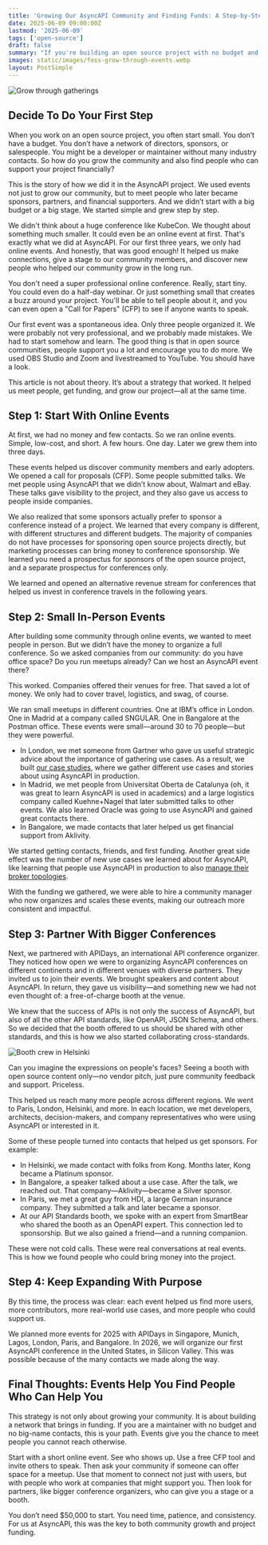 ```yaml
---
title: 'Growing Our AsyncAPI Community and Finding Funds: A Step-by-Step Strategy for Open Source Projects'
date: 2025-06-09 09:00:00Z
lastmod: '2025-06-09'
tags: ['open-source']
draft: false
summary: "If you're building an open source project with no budget and few contacts, start small: online events, free meetups, conference partnerships. This helped AsyncAPI grow a global community and find sponsors. Events aren’t just for visibility, they're for funding too."
images: static/images/foss-grow-through-events.webp
layout: PostSimple
---
```


<Image
  alt="Grow through gatherings"
  src="/static/images/foss-grow-through-events.webp"
  width={512}
  height={512}
/>

<TOCInline toc={props.toc} toHeading={3} />

## Decide To Do Your First Step

When you work on an open source project, you often start small. You don’t have a budget. You don’t have a network of directors, sponsors, or salespeople. You might be a developer or maintainer without many industry contacts. So how do you grow the community and also find people who can support your project financially?

This is the story of how we did it in the AsyncAPI project. We used events not just to grow our community, but to meet people who later became sponsors, partners, and financial supporters. And we didn’t start with a big budget or a big stage. We started simple and grew step by step.

We didn't think about a huge conference like KubeCon. We thought about something much smaller. It could even be an online event at first. That's exactly what we did at AsyncAPI. For our first three years, we only had online events. And honestly, that was good enough! It helped us make connections, give a stage to our community members, and discover new people who helped our community grow in the long run.

You don't need a super professional online conference. Really, start tiny. You could even do a half-day webinar. Or just something small that creates a buzz around your project. You'll be able to tell people about it, and you can even open a "Call for Papers" (CFP) to see if anyone wants to speak.

Our first event was a spontaneous idea. Only three people organized it. We were probably not very professional, and we probably made mistakes. We had to start somehow and learn. The good thing is that in open source communities, people support you a lot and encourage you to do more. We used OBS Studio and Zoom and livestreamed to YouTube. You should have a look.

<YouTube id="oMSzGc5bDr4" />

This article is not about theory. It’s about a strategy that worked. It helped us meet people, get funding, and grow our project—all at the same time.

## Step 1: Start With Online Events

At first, we had no money and few contacts. So we ran online events. Simple, low-cost, and short. A few hours. One day. Later we grew them into three days.

These events helped us discover community members and early adopters. We opened a call for proposals (CFP). Some people submitted talks. We met people using AsyncAPI that we didn’t know about, Walmart and eBay. These talks gave visibility to the project, and they also gave us access to people inside companies.

We also realized that some sponsors actually prefer to sponsor a conference instead of a project. We learned that every company is different, with different structures and different budgets. The majority of companies do not have processes for sponsoring open source projects directly, but marketing processes can bring money to conference sponsorship. We learned you need a prospectus for sponsors of the open source project, and a separate prospectus for conferences only.

We learned and opened an alternative revenue stream for conferences that helped us invest in conference travels in the following years.

## Step 2: Small In-Person Events

After building some community through online events, we wanted to meet people in person. But we didn’t have the money to organize a full conference. So we asked companies from our community: do you have office space? Do you run meetups already? Can we host an AsyncAPI event there?

This worked. Companies offered their venues for free. That saved a lot of money. We only had to cover travel, logistics, and swag, of course.

We ran small meetups in different countries. One at IBM’s office in London. One in Madrid at a company called SNGULAR. One in Bangalore at the Postman office. These events were small—around 30 to 70 people—but they were powerful.

- In London, we met someone from Gartner who gave us useful strategic advice about the importance of gathering use cases. As a result, we built [our case studies](https://www.asyncapi.com/casestudies), where we gather different use cases and stories about using AsyncAPI in production.
- In Madrid, we met people from Universitat Oberta de Catalunya (oh, it was great to learn AsyncAPI is used in academics) and a large logistics company called Kuehne+Nagel that later submitted talks to other events. We also learned Oracle was going to use AsyncAPI and gained great contacts there.
- In Bangalore, we made contacts that later helped us get financial support from Aklivity.

We started getting contacts, friends, and first funding. Another great side effect was the number of new use cases we learned about for AsyncAPI, like learning that people use AsyncAPI in production to also [manage their broker topologies](https://eviltux.com/2025/03/27/beyond-docs-using-asyncapi-as-a-config-for-infrastructure/).

With the funding we gathered, we were able to hire a community manager who now organizes and scales these events, making our outreach more consistent and impactful.

## Step 3: Partner With Bigger Conferences

Next, we partnered with APIDays, an international API conference organizer. They noticed how open we were to organizing AsyncAPI conferences on different continents and in different venues with diverse partners. They invited us to join their events. We brought speakers and content about AsyncAPI. In return, they gave us visibility—and something new we had not even thought of: a free-of-charge booth at the venue.

We knew that the success of APIs is not only the success of AsyncAPI, but also of all the other API standards, like OpenAPI, JSON Schema, and others. So we decided that the booth offered to us should be shared with other standards, and this is how we also started collaborating cross-standards.

<Image alt="Booth crew in Helsinki" src="/static/images/booth.jpeg" width={400} height={300} />

Can you imagine the expressions on people's faces? Seeing a booth with open source content only—no vendor pitch, just pure community feedback and support. Priceless.

This helped us reach many more people across different regions. We went to Paris, London, Helsinki, and more. In each location, we met developers, architects, decision-makers, and company representatives who were using AsyncAPI or interested in it.

Some of these people turned into contacts that helped us get sponsors. For example:

- In Helsinki, we made contact with folks from Kong. Months later, Kong became a Platinum sponsor.
- In Bangalore, a speaker talked about a use case. After the talk, we reached out. That company—Aklivity—became a Silver sponsor.
- In Paris, we met a great guy from HDI, a large German insurance company. They submitted a talk and later became a sponsor.
- At our API Standards booth, we spoke with an expert from SmartBear who shared the booth as an OpenAPI expert. This connection led to sponsorship. But we also gained a friend—and a running companion.

These were not cold calls. These were real conversations at real events. This is how we found people who could bring money into the project.

## Step 4: Keep Expanding With Purpose

By this time, the process was clear: each event helped us find more users, more contributors, more real-world use cases, and more people who could support us.

We planned more events for 2025 with APIDays in Singapore, Munich, Lagos, London, Paris, and Bangalore. In 2026, we will organize our first AsyncAPI conference in the United States, in Silicon Valley. This was possible because of the many contacts we made along the way.

## Final Thoughts: Events Help You Find People Who Can Help You

This strategy is not only about growing your community. It is about building a network that brings in funding. If you are a maintainer with no budget and no big-name contacts, this is your path. Events give you the chance to meet people you cannot reach otherwise.

Start with a short online event. See who shows up. Use a free CFP tool and invite others to speak. Then ask your community if someone can offer space for a meetup. Use that moment to connect not just with users, but with people who work at companies that might support you. Then look for partners, like bigger conference organizers, who can give you a stage or a booth.

You don’t need $50,000 to start. You need time, patience, and consistency. For us at AsyncAPI, this was the key to both community growth and project funding.

